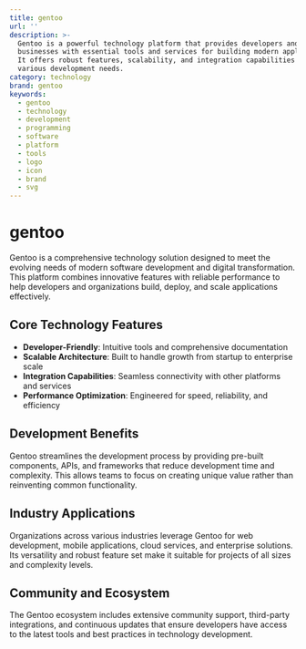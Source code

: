 ```yaml
---
title: gentoo
url: ''
description: >-
  Gentoo is a powerful technology platform that provides developers and
  businesses with essential tools and services for building modern applications.
  It offers robust features, scalability, and integration capabilities for
  various development needs.
category: technology
brand: gentoo
keywords:
  - gentoo
  - technology
  - development
  - programming
  - software
  - platform
  - tools
  - logo
  - icon
  - brand
  - svg
---
```


# gentoo

Gentoo is a comprehensive technology solution designed to meet the evolving needs of modern software development and digital transformation. This platform combines innovative features with reliable performance to help developers and organizations build, deploy, and scale applications effectively.

## Core Technology Features

- **Developer-Friendly**: Intuitive tools and comprehensive documentation
- **Scalable Architecture**: Built to handle growth from startup to enterprise scale
- **Integration Capabilities**: Seamless connectivity with other platforms and services
- **Performance Optimization**: Engineered for speed, reliability, and efficiency

## Development Benefits

Gentoo streamlines the development process by providing pre-built components, APIs, and frameworks that reduce development time and complexity. This allows teams to focus on creating unique value rather than reinventing common functionality.

## Industry Applications

Organizations across various industries leverage Gentoo for web development, mobile applications, cloud services, and enterprise solutions. Its versatility and robust feature set make it suitable for projects of all sizes and complexity levels.

## Community and Ecosystem

The Gentoo ecosystem includes extensive community support, third-party integrations, and continuous updates that ensure developers have access to the latest tools and best practices in technology development.
